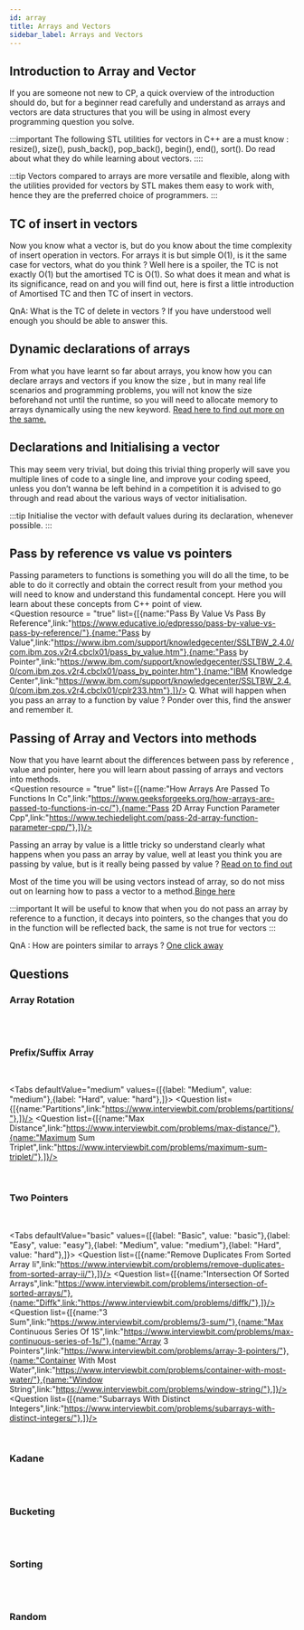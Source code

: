 ```yaml
---
id: array
title: Arrays and Vectors
sidebar_label: Arrays and Vectors
---
```


## Introduction to Array and Vector

If you are someone not new to CP, a quick overview of the introduction should do, but for a beginner read carefully and understand as arrays and vectors are data structures that you will be using in almost every programming question you solve.

:::important
The following STL utilities for vectors in C++ are  a must know : resize(), size(), push_back(), pop_back(), begin(), end(), sort(). Do read about what they do while learning about vectors.
::::

<TabItem value="resource">
	<Question resource = "true" list={[{name:"C Plus Plus Vector",link:"https://www.bitdegree.org/learn/c-plus-plus-vector/"},{name:"Vector In Cpp Stl",link:"https://www.geeksforgeeks.org/vector-in-cpp-stl/"},{name:"C Plus Plus Array",link:"https://www.bitdegree.org/learn/c-plus-plus-array/"},{name:"Arrays",link:"https://www.programiz.com/cpp-programming/arrays/"},]}/>
</TabItem>

:::tip
Vectors compared to arrays are more versatile and flexible, along with the utilities provided for vectors by STL makes them easy to work with, hence they are the preferred choice of programmers.
:::


## TC of insert in vectors

Now you know what a vector is, but do you know about the time complexity of insert operation in vectors. For arrays it is but simple O(1), is it the same case for vectors, what do you think ? Well here is a spoiler, the TC is not exactly O(1) but the amortised TC is O(1). So what does it mean and what is its significance, read on and you will find out, here is first a little introduction of Amortised TC and then TC of insert in vectors.

<TabItem value="resource">
	<Question resource = "true" list={[{name:"Analysis Algorithm Set 5 Amortized Analysis Introduction",link:"https://www.geeksforgeeks.org/analysis-algorithm-set-5-amortized-analysis-introduction/"},{name:"Vectors",link:"https://people.engr.tamu.edu/andreas-klappenecker/csce411-s14/csce411-amortized2.pdf"},]}/>
</TabItem>
QnA:
What is the TC of delete in vectors ?
If you have understood well enough you should be able to answer this.

## Dynamic declarations of arrays 

From what you have learnt so far about arrays, you know how you can declare arrays and vectors if you know the size , but in many real life scenarios and programming problems, you will not know the size beforehand not until the runtime, so you will need to allocate memory to arrays dynamically using the new keyword. [Read here to find out more on the same.](https://www.techiedelight.com/dynamic-memory-allocation-in-c-for-2d-3d-array/)

## Declarations and Initialising a vector 

This may seem very trivial, but doing this trivial thing properly will save you multiple lines of code to a single line, and improve your coding speed, unless you don’t wanna be left behind in a competition it is advised to go through and read about the various ways of vector initialisation.

<TabItem value="resource">
	<Question resource = "true" list={[{name:"Initialize A Vector In Cpp Different Ways",link:"https://www.geeksforgeeks.org/initialize-a-vector-in-cpp-different-ways/"},{name:"C How To Initialize Two Dimensional Vector Initializing 2D Vectors Matrix",link:"https://thispointer.com/c-how-to-initialize-two-dimensional-vector-initializing-2d-vectors-matrix/"},]}/>
</TabItem>

:::tip
Initialise the vector with default values during its declaration, whenever possible.
:::



## Pass by reference vs value vs pointers

Passing parameters to functions is something you will do all the time, to be able to do it correctly and obtain the correct result from your method you will need to know and understand this fundamental concept. Here you will learn about these concepts from C++ point of view. <br/>
<TabItem value="resource">
	<Question resource = "true" list={[{name:"Pass By Value Vs Pass By Reference",link:"https://www.educative.io/edpresso/pass-by-value-vs-pass-by-reference/"},{name:"Pass by Value",link:"https://www.ibm.com/support/knowledgecenter/SSLTBW_2.4.0/com.ibm.zos.v2r4.cbclx01/pass_by_value.htm"},{name:"Pass by Pointer",link:"https://www.ibm.com/support/knowledgecenter/SSLTBW_2.4.0/com.ibm.zos.v2r4.cbclx01/pass_by_pointer.htm"},{name:"IBM Knowledge Center",link:"https://www.ibm.com/support/knowledgecenter/SSLTBW_2.4.0/com.ibm.zos.v2r4.cbclx01/cplr233.htm"},]}/>
</TabItem>
Q. What will happen when you pass an array to a function by value ?
Ponder over this, find the answer and remember it.

## Passing of Array and Vectors into methods

Now that you have learnt about the differences between pass by reference , value and pointer, here you will learn about passing of arrays and vectors into methods. <br/>
<TabItem value="resource">
	<Question resource = "true" list={[{name:"How Arrays Are Passed To Functions In Cc",link:"https://www.geeksforgeeks.org/how-arrays-are-passed-to-functions-in-cc/"},{name:"Pass 2D Array Function Parameter Cpp",link:"https://www.techiedelight.com/pass-2d-array-function-parameter-cpp/"},]}/>
</TabItem>

Passing an array by value is a little tricky so understand clearly what happens when you pass an array by value, well at least you think you are passing by value, but is it really being passed by value ? [Read on to find out](https://www.techiedelight.com/pass-array-by-value-to-function/)

Most of the time you will be using vectors instead of array, so do not miss out on learning how to pass a vector to a method.[Binge here](https://www.geeksforgeeks.org/passing-vector-function-cpp/)

:::important
It will be useful to know that when you do not pass an array by reference to a function, it decays into pointers, so the changes that you do in the function will be reflected back, the same is not true for vectors
:::

QnA :
How are pointers similar to arrays ?
[One click away](https://www.quora.com/In-C++-functions-why-are-arrays-passed-by-reference-by-default)

## Questions

### Array Rotation

<br/>
<Tabs
	defaultValue="medium"
	values={[{label: "Medium", value: "medium"},]}>
	<TabItem value="medium">
		<Question  list={[{name:"Rotate Matrix",link:"https://www.interviewbit.com/problems/rotate-matrix/"},]}/>
	</TabItem>
	
</Tabs>
<br/>

### Prefix/Suffix Array

<br/>

<Tabs
	defaultValue="medium"
	values={[{label: "Medium", value: "medium"},{label: "Hard", value: "hard"},]}>
	<TabItem value="medium">
		<Question  list={[{name:"Partitions",link:"https://www.interviewbit.com/problems/partitions/"},]}/>
	</TabItem>
	<TabItem value="hard">
		<Question  list={[{name:"Max Distance",link:"https://www.interviewbit.com/problems/max-distance/"},{name:"Maximum Sum Triplet",link:"https://www.interviewbit.com/problems/maximum-sum-triplet/"},]}/>
	</TabItem>
	
</Tabs>
<br/>

### Two Pointers
<br/>

<Tabs
	defaultValue="basic"
	values={[{label: "Basic", value: "basic"},{label: "Easy", value: "easy"},{label: "Medium", value: "medium"},{label: "Hard", value: "hard"},]}>
	<TabItem value="basic">
		<Question  list={[{name:"Remove Duplicates From Sorted Array Ii",link:"https://www.interviewbit.com/problems/remove-duplicates-from-sorted-array-ii/"},]}/>
	</TabItem>
	<TabItem value="easy">
		<Question  list={[{name:"Intersection Of Sorted Arrays",link:"https://www.interviewbit.com/problems/intersection-of-sorted-arrays/"},{name:"Diffk",link:"https://www.interviewbit.com/problems/diffk/"},]}/>
	</TabItem>
	<TabItem value="medium">
		<Question  list={[{name:"3 Sum",link:"https://www.interviewbit.com/problems/3-sum/"},{name:"Max Continuous Series Of 1S",link:"https://www.interviewbit.com/problems/max-continuous-series-of-1s/"},{name:"Array 3 Pointers",link:"https://www.interviewbit.com/problems/array-3-pointers/"},{name:"Container With Most Water",link:"https://www.interviewbit.com/problems/container-with-most-water/"},{name:"Window String",link:"https://www.interviewbit.com/problems/window-string/"},]}/>
	</TabItem>
	<TabItem value="hard">
		<Question  list={[{name:"Subarrays With Distinct Integers",link:"https://www.interviewbit.com/problems/subarrays-with-distinct-integers/"},]}/>
	</TabItem>
	
</Tabs>
<br/>

### Kadane
<br/>
<Tabs
	defaultValue="medium"
	values={[{label: "Medium", value: "medium"},{label: "Hard", value: "hard"},]}>
	<TabItem value="medium">
		<Question  list={[{name:"Max Sum Contiguous Subarray",link:"https://www.interviewbit.com/problems/max-sum-contiguous-subarray/"},]}/>
	</TabItem>
	<TabItem value="hard">
		<Question  list={[{name:"Flip",link:"https://www.interviewbit.com/problems/flip/"},]}/>
	</TabItem>
	
</Tabs>
<br/>

### Bucketing

<br/>
<Tabs
	defaultValue="hard"
	values={[{label: "Hard", value: "hard"},]}>
	<TabItem value="hard">
		<Question  list={[{name:"Maximum Consecutive Gap",link:"https://www.interviewbit.com/problems/maximum-consecutive-gap/"},]}/>
	</TabItem>
	
</Tabs>
<br/>

### Sorting
<br/>
<Tabs
	defaultValue="easy"
	values={[{label: "Easy", value: "easy"},{label: "Medium", value: "medium"},]}>
	<TabItem value="easy">
		<Question  list={[{name:"Wave Array",link:"https://www.interviewbit.com/problems/wave-array/"},]}/>
	</TabItem>
	<TabItem value="medium">
		<Question  list={[{name:"Largest Number",link:"https://www.interviewbit.com/problems/largest-number/"},{name:"Arrange",link:"https://www.spoj.com/problems/ARRANGE/"},]}/>
	</TabItem>
	
</Tabs>
<br/>


### Random

<br/>
<Tabs
	defaultValue="easy"
	values={[{label: "Easy", value: "easy"},{label: "Medium", value: "medium"},{label: "Hard", value: "hard"},]}>
	<TabItem value="easy">
		<Question  list={[{name:"Anti Diagonals",link:"https://www.interviewbit.com/problems/anti-diagonals/"},{name:"Sorted Matrix2333",link:"https://practice.geeksforgeeks.org/problems/sorted-matrix2333/1"},]}/>
	</TabItem>
	<TabItem value="medium">
		<Question  list={[{name:"Maximum Absolute Difference",link:"https://www.interviewbit.com/problems/maximum-absolute-difference/"},{name:"Hotel Bookings Possible",link:"https://www.interviewbit.com/problems/hotel-bookings-possible/"},{name:"Find Permutation",link:"https://www.interviewbit.com/problems/find-permutation/"},{name:"Merge Intervals",link:"https://www.interviewbit.com/problems/merge-intervals/"},{name:"Set Matrix Zeros",link:"https://www.interviewbit.com/problems/set-matrix-zeros/"},]}/>
	</TabItem>
	<TabItem value="hard">
		<Question  list={[{name:"Triplets With Sum Between Given Range",link:"https://www.interviewbit.com/problems/triplets-with-sum-between-given-range/"},{name:"Find Duplicate In Array",link:"https://www.interviewbit.com/problems/find-duplicate-in-array/"},{name:"Maximum Unsorted Subarray",link:"https://www.interviewbit.com/problems/maximum-unsorted-subarray/"},{name:"Set Matrix Zeros",link:"https://www.interviewbit.com/problems/set-matrix-zeros/"},{name:"N3 Repeat Number",link:"https://www.interviewbit.com/problems/n3-repeat-number/"},]}/>
	</TabItem>
	
</Tabs>
<br/>